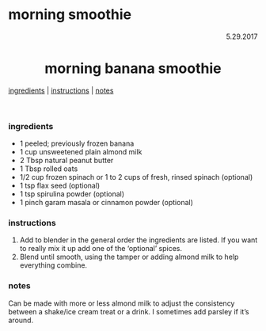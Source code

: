 # morning smoothie

<p align="right">5.29.2017</p>

<h1 align="center">morning banana smoothie</h1>

<div align="center">
  <a href="#ingredients">ingredients</a> | 
  <a href="#instructions">instructions</a> | 
  <a href="#notes">notes</a>
</div>
<br>

### ingredients
- 1 peeled; previously frozen banana
- 1 cup unsweetened plain almond milk
- 2 Tbsp natural peanut butter
- 1 Tbsp rolled oats
- 1/2 cup frozen spinach or 1 to 2 cups of fresh, rinsed spinach (optional)
- 1 tsp flax seed (optional)
- 1 tsp spirulina powder (optional)
- 1 pinch garam masala or cinnamon powder (optional)

### instructions
1. Add to blender in the general order the ingredients are listed.  If you want to really mix it up add one of the 'optional' spices.
2. Blend until smooth, using the tamper or adding almond milk to help everything combine.

### notes
Can be made with more or less almond milk to adjust the consistency between a shake/ice cream treat or a drink.  I 
sometimes add parsley if it's around.
